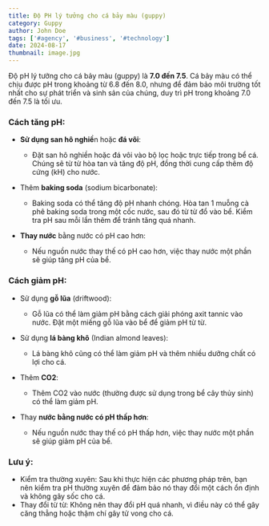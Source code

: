 ---
title: Độ PH lý tưởng cho cá bảy màu (guppy)
category: Guppy
author: John Doe
tags: ['#agency', '#business', '#technology']
date: 2024-08-17
thumbnail: image.jpg
---

Độ pH lý tưởng cho cá bảy màu (guppy) là **7.0 đến 7.5**. Cá bảy màu có thể chịu được pH 
trong khoảng từ 6.8 đến 8.0, nhưng để đảm bảo môi trường tốt nhất cho sự phát triển và sinh 
sản của chúng, duy trì pH trong khoảng 7.0 đến 7.5 là tối ưu.

### Cách tăng pH:

- **Sử dụng san hô nghiề**n hoặc **đá vôi**:
    - Đặt san hô nghiền hoặc đá vôi vào bộ lọc hoặc trực tiếp trong bể cá. Chúng sẽ từ từ hòa tan và tăng độ pH, đồng thời cung cấp thêm độ cứng (kH) cho nước.

- Thêm **baking soda** (sodium bicarbonate):
    - Baking soda có thể tăng độ pH nhanh chóng. Hòa tan 1 muỗng cà phê baking soda trong một cốc nước, sau đó từ từ đổ vào bể. Kiểm tra pH sau mỗi lần thêm để tránh tăng quá nhanh.

- **Thay nước** bằng nước có pH cao hơn:
    - Nếu nguồn nước thay thế có pH cao hơn, việc thay nước một phần sẽ giúp tăng pH của bể.

### Cách giảm pH:

- Sử dụng **gỗ lũa** (driftwood):
    - Gỗ lũa có thể làm giảm pH bằng cách giải phóng axit tannic vào nước. Đặt một miếng gỗ lũa vào bể để giảm pH từ từ.

- Sử dụng **lá bàng khô** (Indian almond leaves):
    - Lá bàng khô cũng có thể làm giảm pH và thêm nhiều dưỡng chất có lợi cho cá.

- Thêm **CO2**:
    - Thêm CO2 vào nước (thường được sử dụng trong bể cây thủy sinh) có thể làm giảm pH.

- Thay **nước bằng nước có pH thấp hơn**:
    - Nếu nguồn nước thay thế có pH thấp hơn, việc thay nước một phần sẽ giúp giảm pH của bể.

### Lưu ý:

- Kiểm tra thường xuyên: Sau khi thực hiện các phương pháp trên, bạn nên kiểm tra pH thường xuyên để đảm bảo nó thay đổi một cách ổn định và không gây sốc cho cá.
- Thay đổi từ từ: Không nên thay đổi pH quá nhanh, vì điều này có thể gây căng thẳng hoặc thậm chí gây tử vong cho cá.